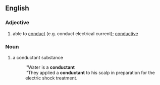 ==English==

===Adjective===
{{en-adj}}
# able to [[conduct]] (e.g. conduct electrical current); [[conductive]]

===Noun===
{{en-noun|-}}
# a conductant substance
#: ''Water is a '''conductant'''
#: ''They applied a '''conductant''' to his scalp in preparation for the electric shock treatment.